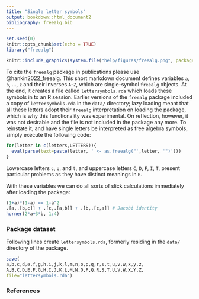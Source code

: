 ```yaml
---
title: "Single letter symbols"
output: bookdown::html_document2
bibliography: freealg.bib
---
```


```r
set.seed(0)
knitr::opts_chunk$set(echo = TRUE)
library("freealg")
```

```r
knitr::include_graphics(system.file("help/figures/freealg.png", package = "freealg"))
```

To cite the `freealg` package in publications please use
@hankin2022_freealg.  This short markdown document defines variables
`a`, `b`, $\ldots$, `z` and their inverses `A`-`Z`, which are
single-symbol `freealg` objects.  At the end, it creates a file called
`lettersymbols.rda` which loads these symbols in to an R session.
Earlier versions of the `freealg` package included a copy of
`lettersymbols.rda` in the `data/` directory; lazy loading meant that
all these letters adopt their `freealg` interpretation on loading the
package, which is why this functionality was experimental.  On
reflection, however, it was not desirable and the file is not included
in the package any more.  To reinstate it, and have single letters be
interpreted as free algebra symbols, simply execute the following code:

```r
for(letter in c(letters,LETTERS)){
  eval(parse(text=paste(letter, ' <- as.freealg("',letter, '")')))
}
```

Lowercase letters `c`, `q`, and `t`, and uppercase letters
`C`, `D`, `F`, `I`, `T`, present particular problems as they have
distinct meanings in `R`.  

With these variables we can do all sorts of slick calculations
immediately after loading the package:

```r
(1+a)*(1-a) == 1-a^2
.[a,.[b,c]] + .[c,.[a,b]] + .[b,.[c,a]] # Jacobi identity
horner(2*a+3*b, 1:4)
```

### Package dataset {-}

Following lines create `lettersymbols.rda`, formerly residing in the
`data/` directory of the package.

```r
save(
a,b,c,d,e,f,g,h,i,j,k,l,m,n,o,p,q,r,s,t,u,v,w,x,y,z,
A,B,C,D,E,F,G,H,I,J,K,L,M,N,O,P,Q,R,S,T,U,V,W,X,Y,Z,
file="lettersymbols.rda")
```

### References {-}
